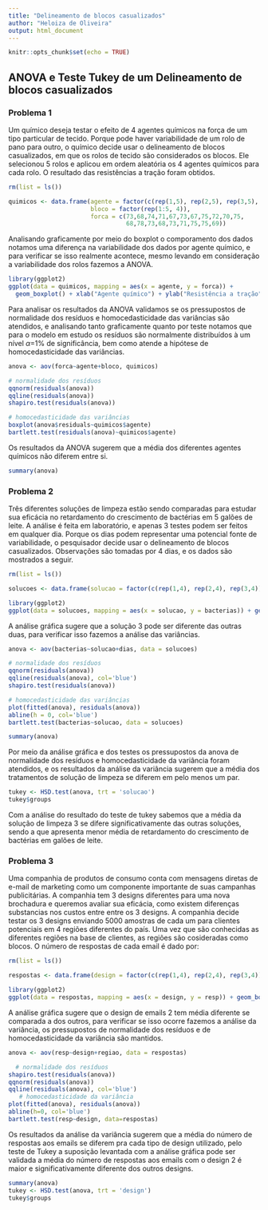 ```yaml
---
title: "Delineamento de blocos casualizados"
author: "Heloiza de Oliveira"
output: html_document
---
```


```r
knitr::opts_chunk$set(echo = TRUE)
```

## ANOVA e Teste Tukey de um Delineamento de blocos casualizados


### Problema 1

Um químico deseja testar o efeito de 4 agentes químicos na força de um tipo particular de tecido. Porque pode haver variabilidade de um rolo de pano para outro, o químico decide usar o delineamento de blocos casualizados, em que os rolos de tecido são considerados os blocos. Ele selecionou 5 rolos e aplicou em ordem aleatória os 4 agentes químicos para cada rolo. O resultado das resistências a tração foram obtidos.

```r
rm(list = ls())

quimicos <- data.frame(agente = factor(c(rep(1,5), rep(2,5), rep(3,5), rep(4,5))), 
                       bloco = factor(rep(1:5, 4)), 
                       forca = c(73,68,74,71,67,73,67,75,72,70,75,
                                 68,78,73,68,73,71,75,75,69))
```

Analisando graficamente por meio do boxplot o comporamento dos dados notamos uma diferença na variabilidade dos dados por agente químico, e para verificar se isso realmente acontece, mesmo levando em consideração a variabilidade dos rolos fazemos a ANOVA.

```r
library(ggplot2)
ggplot(data = quimicos, mapping = aes(x = agente, y = forca)) +
  geom_boxplot() + xlab("Agente químico") + ylab("Resistência a tração")

```

Para analisar os resultados da ANOVA validamos se os pressupostos de normalidade dos resíduos e homocedasticidade das variâncias são atendidos, e analisando tanto graficamente quanto por teste notamos que para o modelo em estudo os resíduos são normalmente distribuídos à um nível $\alpha$=1% de significância, bem como atende a hipótese de homocedasticidade das variâncias.

```r
anova <- aov(forca~agente+bloco, quimicos)

# normalidade dos resíduos
qqnorm(residuals(anova))
qqline(residuals(anova))
shapiro.test(residuals(anova))

# homocedasticidade das variâncias
boxplot(anova$residuals~quimicos$agente)
bartlett.test(residuals(anova)~quimicos$agente)
```

Os resultados da ANOVA sugerem que a média dos diferentes agentes químicos não diferem entre si.

```r
summary(anova)
```


### Problema 2

Três diferentes soluções de limpeza estão sendo comparadas para estudar sua eficácia no retardamento do crescimento de bactérias em 5 galões de leite. A análise é feita em laboratório, e apenas 3 testes podem ser feitos em qualquer dia. Porque os dias podem representar uma potencial fonte de variabilidade, o pesquisador decide usar o delineamento de blocos casualizados. Observações são tomadas por 4 dias, e os dados são mostrados a seguir.

```r
rm(list = ls())

solucoes <- data.frame(solucao = factor(c(rep(1,4), rep(2,4), rep(3,4))), dias = factor(c(rep(1:4,3))), bacterias = c(13,22,18,39,16,24,17,44,5,4,1,22))

library(ggplot2)
ggplot(data = solucoes, mapping = aes(x = solucao, y = bacterias)) + geom_boxplot()
```


A análise gráfica sugere que a solução 3 pode ser diferente das outras duas, para verificar isso fazemos a análise das variâncias.

```r
anova <- aov(bacterias~solucao+dias, data = solucoes)

# normalidade dos resíduos
qqnorm(residuals(anova))
qqline(residuals(anova), col='blue')
shapiro.test(residuals(anova))

# homocedasticidade das variâncias
plot(fitted(anova), residuals(anova))
abline(h = 0, col='blue')
bartlett.test(bacterias~solucao, data = solucoes)

summary(anova)
```

Por meio da análise gráfica e dos testes os pressupostos da anova de normalidade dos resíduos e homocedasticidade da variância foram atendidos, e os resultados da análise da variância sugerem que a média dos tratamentos de solução de limpeza se diferem em pelo menos um par. 

```r
tukey <- HSD.test(anova, trt = 'solucao')
tukey$groups
```

Com a análise do resultado do teste de tukey sabemos que a média da solução de limpeza 3 se difere significativamente das outras soluções, sendo a que apresenta menor média de retardamento do crescimento de bactérias em galões de leite.


### Problema 3

Uma companhia de produtos de consumo conta com mensagens diretas de e-mail de marketing como um componente importante de suas campanhas publicitárias. A companhia tem 3 designs diferentes para uma nova brochadura e queremos avaliar sua eficácia, como existem diferenças substancias nos custos entre entre os 3 designs. A companhia decide testar os 3 designs enviando 5000 amostras de cada um para clientes potenciais em 4 regiões diferentes do país. Uma vez que são conhecidas as diferentes regiões na base de clientes, as regiões são cosideradas como blocos. O número de respostas de cada email é dado por:

```r
rm(list = ls())

respostas <- data.frame(design = factor(c(rep(1,4), rep(2,4), rep(3,4))), regiao = factor(rep(c('NE', 'NW', 'SE', 'SW'),3)), resp = c(250,350,219,375,400,525,390,580,275,340,200,310))

library(ggplot2)
ggplot(data = respostas, mapping = aes(x = design, y = resp)) + geom_boxplot()
```

A análise gráfica sugere que o design de emails 2 tem média diferente se comparada a dos outros, para verificar se isso ocorre fazemos a análise da variância, os pressupostos de normalidade dos resíduos e de homocedasticidade da variância são mantidos.

```r
anova <- aov(resp~design+regiao, data = respostas)

  # normalidade dos resíduos
shapiro.test(residuals(anova))
qqnorm(residuals(anova))
qqline(residuals(anova), col='blue')
   # homocedasticidade da variância
plot(fitted(anova), residuals(anova))
abline(h=0, col='blue')
bartlett.test(resp~design, data=respostas)
```

Os resultados da análise da variância sugerem que a média do número de respostas aos emails se diferem pra cada tipo de design utilizado, pelo teste de Tukey a suposição levantada com a análise gráfica pode ser validada a média do número de respostas aos emails com o design 2 é maior e significativamente diferente dos outros designs.

```r
summary(anova)
tukey <- HSD.test(anova, trt = 'design')
tukey$groups
```

